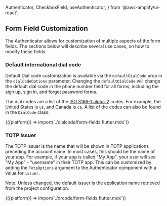   Authenticator,
  CheckboxField,
  useAuthenticator,
} from '@aws-amplify/ui-react';


## Form Field Customization

The Authenticator allows for customization of multiple aspects of the form fields.
The sections below will describe several use cases, on how to modify these fields.

### Default international dial code

Default Dial code customization is available via the `defaultDialCode` prop in the `dialCodeOptions` parameter. Changing the `defaultDialCode` will change the default dial code in the phone number field for all forms, including the sign up, sign in, and forgot password forms.

The dial codes are a list of the [ISO 3166-1 alpha-2](https://en.wikipedia.org/wiki/ISO_3166-1_alpha-2) codes. For example, the United States is `us`, and Canada is `ca`.
A list of the codes can also be found in the `DialCode` class. 

<Fragment>
  {({platform}) => import(`./dialcode/form-fields.flutter.mdx`)}
</Fragment>

### TOTP Issuer
The TOTP issuer is the name that will be shown in TOTP applications preceding the account name. In most cases, this should be the name of your app. For example, if your app is called "My App", your user will see "My App" - "username" in their TOTP app. This can be customized by adding the `TotpOptions` argument to the Authenticator component with a value for `issuer`. 

Note: Unless changed, the default issuer is the application name retrieved from the project configuration.

<Fragment>
  {({platform}) => import(`./qrcode/form-fields.flutter.mdx`)}
</Fragment>


